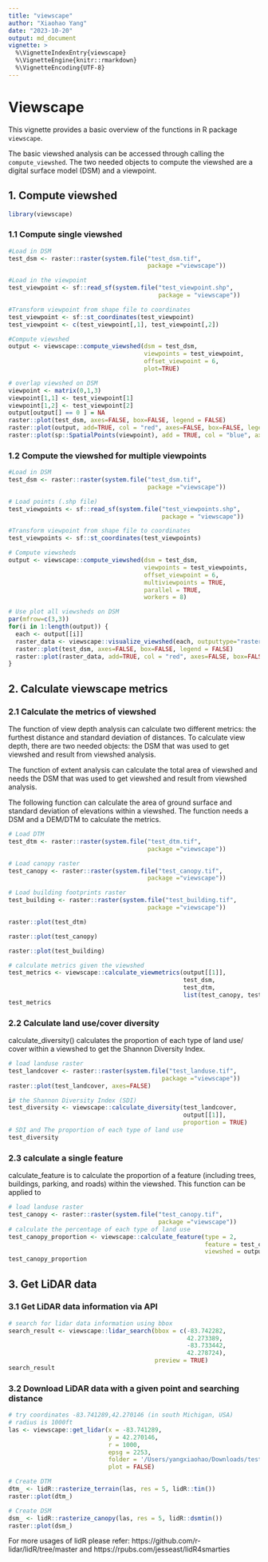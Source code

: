 ```yaml
---
title: "viewscape"
author: "Xiaohao Yang"
date: "2023-10-20"
output: md_document
vignette: >
  %\VignetteIndexEntry{viewscape}
  %\VignetteEngine{knitr::rmarkdown}
  %\VignetteEncoding{UTF-8}
---
```

# Viewscape

This vignette provides a basic overview of the functions in R package `viewscape`.

The basic viewshed analysis can be accessed through calling the `compute_viewshed`. The two needed objects to compute the viewshed are a digital surface model (DSM) and a viewpoint.

## 1. Compute viewshed

```r
library(viewscape)
```

### 1.1 Compute single viewshed

```r
#Load in DSM
test_dsm <- raster::raster(system.file("test_dsm.tif", 
                                       package ="viewscape"))

#Load in the viewpoint
test_viewpoint <- sf::read_sf(system.file("test_viewpoint.shp", 
                                          package = "viewscape"))

#Transform viewpoint from shape file to coordinates 
test_viewpoint <- sf::st_coordinates(test_viewpoint)
test_viewpoint <- c(test_viewpoint[,1], test_viewpoint[,2])

#Compute viewshed
output <- viewscape::compute_viewshed(dsm = test_dsm, 
                                      viewpoints = test_viewpoint, 
                                      offset_viewpoint = 6, 
                                      plot=TRUE)
```

```r
# overlap viewshed on DSM
viewpoint <- matrix(0,1,3)
viewpoint[1,1] <- test_viewpoint[1]
viewpoint[1,2] <- test_viewpoint[2]
output[output[] == 0 ] = NA
raster::plot(test_dsm, axes=FALSE, box=FALSE, legend = FALSE)
raster::plot(output, add=TRUE, col = "red", axes=FALSE, box=FALSE, legend = FALSE)
raster::plot(sp::SpatialPoints(viewpoint), add = TRUE, col = "blue", axes=FALSE, box=FALSE, legend = FALSE)
```

### 1.2 Compute the viewshed for multiple viewpoints

```r
#Load in DSM
test_dsm <- raster::raster(system.file("test_dsm.tif", 
                                       package ="viewscape"))

# Load points (.shp file)
test_viewpoints <- sf::read_sf(system.file("test_viewpoints.shp", 
                                           package = "viewscape"))

#Transform viewpoint from shape file to coordinates 
test_viewpoints <- sf::st_coordinates(test_viewpoints)

# Compute viewsheds
output <- viewscape::compute_viewshed(dsm = test_dsm, 
                                      viewpoints = test_viewpoints, 
                                      offset_viewpoint = 6, 
                                      multiviewpoints = TRUE,
                                      parallel = TRUE, 
                                      workers = 8)
```

```r
# Use plot all viewsheds on DSM
par(mfrow=c(3,3))
for(i in 1:length(output)) {
  each <- output[[i]]
  raster_data <- viewscape::visualize_viewshed(each, outputtype="raster")
  raster::plot(test_dsm, axes=FALSE, box=FALSE, legend = FALSE)
  raster::plot(raster_data, add=TRUE, col = "red", axes=FALSE, box=FALSE, legend = FALSE)
}
```

## 2. Calculate viewscape metrics

### 2.1 Calculate the metrics of viewshed
The function of view depth analysis can calculate two different metrics: the furthest distance and standard deviation of distances. To calculate view depth, there are two needed objects: the DSM that was used to get viewshed and result from viewshed analysis.

The function of extent analysis can calculate the total area of viewshed and needs the DSM that was used to get viewshed and result from viewshed analysis. 

The following function can calculate the area of ground surface and standard deviation of elevations within a viewshed. The function needs a DSM and a DEM/DTM to calculate the metrics.

```r
# Load DTM
test_dtm <- raster::raster(system.file("test_dtm.tif", 
                                       package ="viewscape"))

# Load canopy raster
test_canopy <- raster::raster(system.file("test_canopy.tif", 
                                       package ="viewscape"))

# Load building footprints raster
test_building <- raster::raster(system.file("test_building.tif", 
                                       package ="viewscape"))

raster::plot(test_dtm)
```

```r
raster::plot(test_canopy)
```

```r
raster::plot(test_building)
```

```r
# calculate metrics given the viewshed
test_metrics <- viewscape::calculate_viewmetrics(output[[1]], 
                                                 test_dsm, 
                                                 test_dtm, 
                                                 list(test_canopy, test_building))
test_metrics
```

### 2.2 Calculate land use/cover diversity

calculate_diversity() calculates the proportion of each type of land use/ cover within a viewshed to get the Shannon Diversity Index. 

```r
# load landuse raster
test_landcover <- raster::raster(system.file("test_landuse.tif",
                                           package ="viewscape"))
raster::plot(test_landcover, axes=FALSE)
```

```r
i# the Shannon Diversity Index (SDI)
test_diversity <- viewscape::calculate_diversity(test_landcover, 
                                                 output[[1]], 
                                                 proportion = TRUE)
# SDI and The proportion of each type of land use
test_diversity
```

### 2.3 calculate a single feature

calculate_feature is to calculate the proportion of a feature (including trees, buildings, parking, and roads) within the viewshed. This function can be applied to 

```r
# load landuse raster
test_canopy <- raster::raster(system.file("test_canopy.tif",
                                          package ="viewscape"))
# calculate the percentage of each type of land use  
test_canopy_proportion <- viewscape::calculate_feature(type = 2, 
                                                       feature = test_canopy,
                                                       viewshed = output[[1]])
test_canopy_proportion
```

## 3. Get LiDAR data

### 3.1 Get LiDAR data information via API 

```r
# search for lidar data information using bbox
search_result <- viewscape::lidar_search(bbox = c(-83.742282,
                                                  42.273389,
                                                  -83.733442,
                                                  42.278724), 
                                         preview = TRUE)
search_result
```

### 3.2 Download LiDAR data with a given point and searching distance

```r
# try coordinates -83.741289,42.270146 (in south Michigan, USA)
# radius is 1000ft
las <- viewscape::get_lidar(x = -83.741289,
                            y = 42.270146,
                            r = 1000,
                            epsg = 2253,
                            folder = '/Users/yangxiaohao/Downloads/testfunction',
                            plot = FALSE)
```

```r
# Create DTM
dtm_ <- lidR::rasterize_terrain(las, res = 5, lidR::tin())
raster::plot(dtm_)
```

```r
# Create DSM
dsm_ <- lidR::rasterize_canopy(las, res = 5, lidR::dsmtin())
raster::plot(dsm_)
```

For more usages of lidR please refer: https://github.com/r-lidar/lidR/tree/master and https://rpubs.com/jesseast/lidR4smarties
